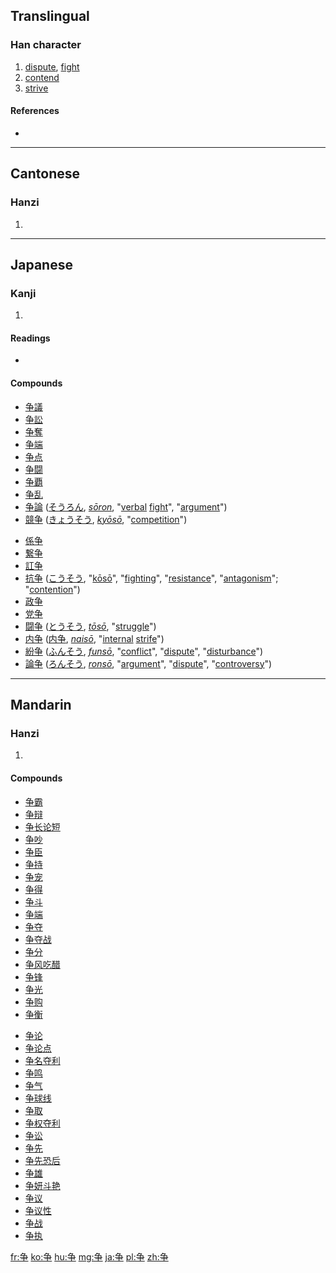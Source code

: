 {{also|爭}}<!-- may be replaced by zh-forms -->
==Translingual==

===Han character===
{{Han char|rn=6|rad=亅|as=05|sn=6|four=|canj=NSD}}

# [[dispute]], [[fight]]
# [[contend]]
# [[strive]]

====References====
* {{Han ref|kx=0137.301|dkj=00236|hdz=10324.120|uh=4E89|ud=20105}}

----

==Cantonese==

===Hanzi===
{{yue-hanzi|jyut=[[zaang1]], [[zang1]]|y=jaang1, jang1|tra=爭}}

# {{defn|lang=yue|sort=亅05}}

----

==Japanese==

===Kanji===
{{ja-kanji|grade=4|rs=亅05}}

# {{defn|lang=ja|sort=亅05}}

====Readings====
* {{ja-readings
| on=<!--
--> [[そう]] (''[[sō]]'')
| kun=<!--
--> [[あらそう]] ([[争う]], ''[[arasou]]''), <!--
--> [[あらそい]] (争 / [[争い]], ''[[arasoi]]''), <!--
--> [[あらがう]] ([[争う]], ''[[aragau]]''), <!--
--> [[あらがい]] (争 / [[争い]], ''[[aragai]]''), <!--
--> [[いかで]] ([[争で]], ''[[ikade]]''), <!--
--> [[いそう]] ([[争う]], ''[[isou]]''), <!--
--> [[いそわく]] ([[争わく]], ''[[isowaku]]''), <!--
--> [[すまう]] ([[争う]], ''[[sumau]]''), <!--
--> [[すまい]] (争 / [[争い]], ''[[sumai]]'')
}}

====Compounds====
{{top2}}
* [[争議]]
* [[争訟]]
* [[争奪]]
* [[争端]]
* [[争点]]
* [[争闘]]
* [[争覇]]
* [[争乱]]
* [[争論]] ([[そうろん]], ''[[sōron]]'', "[[verbal]] [[fight]]", "[[argument]]")
* [[競争]] ([[きょうそう]], ''[[kyōsō]]'', "[[competition]]")
{{mid2}}
* [[係争]]
* [[繋争]]
* [[訌争]]
* [[抗争]] ([[こうそう]], "[[kōsō]]", "[[fighting]]", "[[resistance]]", "[[antagonism]]"; "[[contention]]")
* [[政争]]
* [[党争]]
* [[闘争]] ([[とうそう]], ''[[tōsō]]'', "[[struggle]]")
* [[内争]] ([[内争]], ''[[naisō]]'', "[[internal]] [[strife]]")
* [[紛争]] ([[ふんそう]], ''[[funsō]]'', "[[conflict]]", "[[dispute]]", "[[disturbance]]")
* [[論争]] ([[ろんそう]], ''[[ronsō]]'', "[[argument]]", "[[dispute]]", "[[controversy]]")
{{bottom}}

----

==Mandarin==

===Hanzi===
{{cmn-hanzi|tra=爭|pin=[[zhēng]] ([[zheng1]]), [[zhèng]] ([[zheng4]])|wg=cheng<sup>1</sup>, cheng<sup>4</sup>}}

# {{defn|lang=cmn|sort=亅05}}

====Compounds====
{{top2}}
* [[争霸]]
* [[争辩]]
* [[争长论短]]
* [[争吵]]
* [[争臣]]
* [[争持]]
* [[争宠]]
* [[争得]]
* [[争斗]]
* [[争端]]
* [[争夺]]
* [[争夺战]]
* [[争分]]
* [[争风吃醋]]
* [[争锋]]
* [[争光]]
* [[争购]]
* [[争衡]]
{{mid2}}
* [[争论]]
* [[争论点]]
* [[争名夺利]]
* [[争鸣]]
* [[争气]]
* [[争球线]]
* [[争取]]
* [[争权夺利]]
* [[争讼]]
* [[争先]]
* [[争先恐后]]
* [[争雄]]
* [[争妍斗艳]]
* [[争议]]
* [[争议性]]
* [[争战]]
* [[争执]]
{{bottom}}

[[fr:争]]
[[ko:争]]
[[hu:争]]
[[mg:争]]
[[ja:争]]
[[pl:争]]
[[zh:争]]